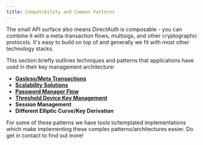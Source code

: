 ```yaml
---
title: Compatibility and Common Patterns
---
```


The small API surface also means DirectAuth is composable - you can combine it
with a meta-transaction flows, multisigs, and other cryptographic protocols.
It's easy to build on top of and generally we fit with most other technology
stacks.

This section briefly outlines techniques and patterns that applications have
used in their key management architecture:

- [**Gasless/Meta Transactions**](gasless-meta-transactions.mdx)
- [**Scalability Solutions**](scalability-layer2-solutions.mdx)
- [**Password Manager Flow**](password-manager-flow.mdx)
- [**Threshold Device Key Management**](untitled.mdx)
- **Session Management**
- **Different Elliptic Curve/Key Derivation**

For some of these patterns we have tools to/templated implementations which make
implementing these complex patterns/architectures easier. Do get in contact to
find out more!
